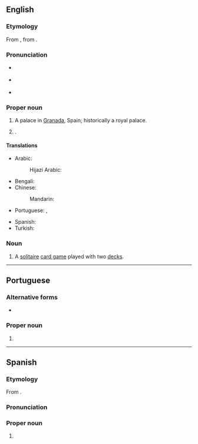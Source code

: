 ==English==
{{wikipedia}}

===Etymology===
{{root|en|ar|ح م ر}}
From {{bor|en|es|Alhambra}}, from {{der|en|ar|حمراء|الْحَمْرَاء|the red (fortress)}}.

===Pronunciation===
* {{a|RP}} {{IPA|en|/ælˈhæmbɹə/}}
* {{a|GA}} {{sense|palace in Spain}} {{IPA|en|/ɑlˈhɑmbɹə/}}
* {{a|GA}} {{sense|card game|city in California}} {{IPA|en|/ælˈhæmbɹə/}}

===Proper noun===
{{en-proper noun}}

# A palace in [[Granada]], Spain; historically a royal palace.
# {{place|en|city|co/Los Angeles County|s/California|c/US}}.

====Translations====
{{trans-top|palace in Granada, Spain}}
* Arabic: {{t|ar|قَصْرُ الْحَمْرَاءْ|m}}
*: Hijazi Arabic: {{t|acw|قَصْر الحَمرا|m|tr=gaṣr al-ḥamra}}
* Bengali: {{t|bn|আলহামরা}}
* Chinese:
*: Mandarin: {{t+|cmn|阿爾罕布拉宮}}
* Portuguese: {{t|pt|Alhambra|f}}, {{t|pt|Alambra|f}}
{{trans-mid}}
* Spanish: {{t|es|Alhambra|f}}
* Turkish: {{t|tr|El-Hamra Sarayı}}
{{trans-bottom}}

===Noun===
{{en-noun|-}}

# A [[solitaire]] [[card game]] played with two [[deck]]s.

----

==Portuguese==

===Alternative forms===
* {{alt|pt|Alambra}}

===Proper noun===
{{pt-proper noun|f}}

# {{place|pt|palace|city/Granada|c/Spain|t1=Alhambra}}

----

==Spanish==

===Etymology===
From {{der|es|ar|حمراء|الْحَمْرَاء|the red (fortress)}}.

===Pronunciation===
{{es-IPA}}

===Proper noun===
{{es-proper noun|f}}

# {{place|es|palace|city/Granada|c/Spain|t1=Alhambra}}